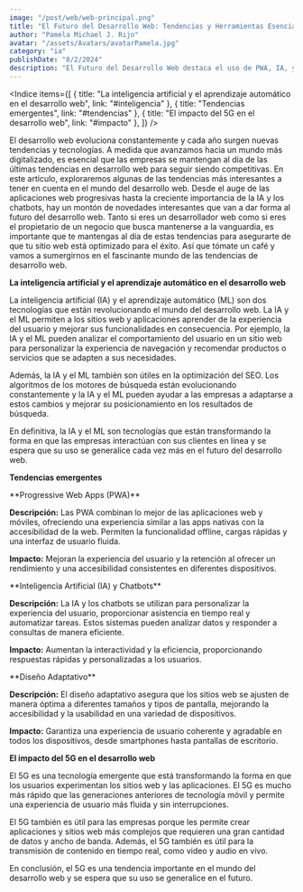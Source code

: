 ```yaml
---
image: "/post/web/web-principal.png"
title: "El Futuro del Desarrollo Web: Tendencias y Herramientas Esenciales"
author: "Pamela Michael J. Rijo"
avatar: "/assets/Avatars/avatarPamela.jpg"
category: "ia"
publishDate: "8/2/2024"
description: "El Futuro del Desarrollo Web destaca el uso de PWA, IA, y diseño adaptativo. Incluye herramientas clave como frameworks modernos (React, Vue.js), CMS avanzados y plataformas sin código."
---
```


<Indice
  items={[
    { title: "La inteligencia artificial y el aprendizaje automático en el desarrollo web", link: "#inteligencia" },
    { title: "Tendencias emergentes", link: "#tendencias" },
    { title: "El impacto del 5G en el desarrollo web", link: "#impacto" },
  ]}
/>

<Parrafo>
  El desarrollo web evoluciona constantemente y cada año surgen nuevas tendencias y tecnologías. A medida que avanzamos hacia un
  mundo más digitalizado, es esencial que las empresas se mantengan al día de las últimas tendencias en desarrollo web para seguir
  siendo competitivas. En este artículo, exploraremos algunas de las tendencias más interesantes a tener en cuenta en el mundo del
  desarrollo web. Desde el auge de las aplicaciones web progresivas hasta la creciente importancia de la IA y los chatbots, hay un
  montón de novedades interesantes que van a dar forma al futuro del desarrollo web. Tanto si eres un desarrollador web como si
  eres el propietario de un negocio que busca mantenerse a la vanguardia, es importante que te mantengas al día de estas
  tendencias para asegurarte de que tu sitio web está optimizado para el éxito. Así que tómate un café y vamos a sumergirnos en el
  fascinante mundo de las tendencias de desarrollo web.
</Parrafo>

<SubSeccion> **La inteligencia artificial y el aprendizaje automático en el desarrollo web** </SubSeccion>

<ImageMDX src="/post/web/web1.jpg" alt="Web" width={600} height={800} />

<Parrafo>
La inteligencia artificial (IA) y el aprendizaje automático (ML) son dos tecnologías que están revolucionando el mundo del desarrollo web. La IA y el ML permiten a los sitios web y aplicaciones aprender de la experiencia del usuario y mejorar sus funcionalidades en consecuencia. Por ejemplo, la IA y el ML pueden analizar el comportamiento del usuario en un sitio web para personalizar la experiencia de navegación y recomendar productos o servicios que se adapten a sus necesidades.

Además, la IA y el ML también son útiles en la optimización del SEO. Los algoritmos de los motores de búsqueda están evolucionando constantemente y la IA y el ML pueden ayudar a las empresas a adaptarse a estos cambios y mejorar su posicionamiento en los resultados de búsqueda.

En definitiva, la IA y el ML son tecnologías que están transformando la forma en que las empresas interactúan con sus clientes en línea y se espera que su uso se generalice cada vez más en el futuro del desarrollo web.

</Parrafo>

<SubSeccion> **Tendencias emergentes** </SubSeccion>

<ImageMDX src="/post/web/web2.jpg" alt="Web" width={600} height={800} />

<Parrafo>
**Progressive Web Apps (PWA)**

**Descripción:** Las PWA combinan lo mejor de las aplicaciones web y móviles, ofreciendo una experiencia similar a las apps nativas con la accesibilidad de la web. Permiten la funcionalidad offline, cargas rápidas y una interfaz de usuario fluida.

**Impacto:** Mejoran la experiencia del usuario y la retención al ofrecer un rendimiento y una accesibilidad consistentes en diferentes dispositivos.

</Parrafo>

<ImageMDX src="/post/web/web3.png" alt="Web" width={600} height={800} />

<Parrafo>
**Inteligencia Artificial (IA) y Chatbots**

**Descripción:** La IA y los chatbots se utilizan para personalizar la experiencia del usuario, proporcionar asistencia en tiempo real y automatizar tareas. Estos sistemas pueden analizar datos y responder a consultas de manera eficiente.

**Impacto:** Aumentan la interactividad y la eficiencia, proporcionando respuestas rápidas y personalizadas a los usuarios.

</Parrafo>

<ImageMDX src="/post/web/web4.jpg" alt="Web" width={600} height={800} />

<Parrafo>
**Diseño Adaptativo**

**Descripción:** El diseño adaptativo asegura que los sitios web se ajusten de manera óptima a diferentes tamaños y tipos de pantalla, mejorando la accesibilidad y la usabilidad en una variedad de dispositivos.

**Impacto:** Garantiza una experiencia de usuario coherente y agradable en todos los dispositivos, desde smartphones hasta pantallas de escritorio.

</Parrafo>
<ImageMDX src= "/post/web/web5.jpg" alt= "Web" width= {600} height= {800}
/>

<SubSeccion> **El impacto del 5G en el desarrollo web** </SubSeccion>

<Parrafo>
El 5G es una tecnología emergente que está transformando la forma en que los usuarios experimentan los sitios web y las aplicaciones. El 5G es mucho más rápido que las generaciones anteriores de tecnología móvil y permite una experiencia de usuario más fluida y sin interrupciones.

El 5G también es útil para las empresas porque les permite crear aplicaciones y sitios web más complejos que requieren una gran cantidad de datos y ancho de banda. Además, el 5G también es útil para la transmisión de contenido en tiempo real, como video y audio en vivo.

En conclusión, el 5G es una tendencia importante en el mundo del desarrollo web y se espera que su uso se generalice en el futuro.

</Parrafo>

<Divider />

<YouTubeVideo url="https://www.youtube.com/watch?v=z3NsAtCWfjw" />
